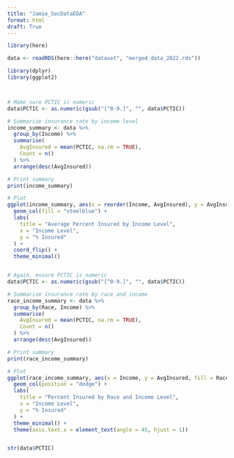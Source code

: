 ```yaml
---
title: "Jamie_SecDataEDA"
format: html
draft: True
---
```


```r
library(here)

data <- readRDS(here::here("dataset", "merged_data_2022.rds"))
```

```r
library(dplyr)
library(ggplot2)



# Make sure PCTIC is numeric
data$PCTIC <- as.numeric(gsub("[^0-9.]", "", data$PCTIC))

# Summarize insurance rate by income level
income_summary <- data %>%
  group_by(Income) %>%
  summarise(
    AvgInsured = mean(PCTIC, na.rm = TRUE),
    Count = n()
  ) %>%
  arrange(desc(AvgInsured))

# Print summary
print(income_summary)

# Plot
ggplot(income_summary, aes(x = reorder(Income, AvgInsured), y = AvgInsured)) +
  geom_col(fill = "steelblue") +
  labs(
    title = "Average Percent Insured by Income Level",
    x = "Income Level",
    y = "% Insured"
  ) +
  coord_flip() +
  theme_minimal()



```

```r
# Again, ensure PCTIC is numeric
data$PCTIC <- as.numeric(gsub("[^0-9.]", "", data$PCTIC))

# Summarize insurance rate by race and income
race_income_summary <- data %>%
  group_by(Race, Income) %>%
  summarise(
    AvgInsured = mean(PCTIC, na.rm = TRUE),
    Count = n()
  ) %>%
  arrange(desc(AvgInsured))

# Print summary
print(race_income_summary)

# Plot
ggplot(race_income_summary, aes(x = Income, y = AvgInsured, fill = Race)) +
  geom_col(position = "dodge") +
  labs(
    title = "Percent Insured by Race and Income Level",
    x = "Income Level",
    y = "% Insured"
  ) +
  theme_minimal() +
  theme(axis.text.x = element_text(angle = 45, hjust = 1))



```

```r
str(data$PCTIC)
```

